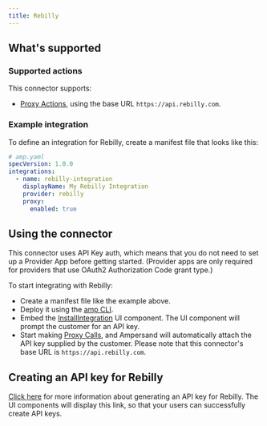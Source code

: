 ```yaml
---
title: Rebilly
---
```

## What's supported

### Supported actions

This connector supports:
- [Proxy Actions](/define-integrations/proxy-actions), using the base URL `https://api.rebilly.com`.

### Example integration

To define an integration for Rebilly, create a manifest file that looks like this:

```YAML
# amp.yaml
specVersion: 1.0.0
integrations:
  - name: rebilly-integration
    displayName: My Rebilly Integration
    provider: rebilly
    proxy:
      enabled: true
```

## Using the connector

This connector uses API Key auth, which means that you do not need to set up a Provider App before getting started. (Provider apps are only required for providers that use OAuth2 Authorization Code grant type.)

To start integrating with Rebilly:
- Create a manifest file like the example above.
- Deploy it using the [amp CLI](/cli/overview).
- Embed the [InstallIntegration](/embeddable-ui-components#install-integration) UI component. The UI component will prompt the customer for an API key.
- Start making [Proxy Calls](/define-integrations/proxy-actions), and Ampersand will automatically attach the API key supplied by the customer. Please note that this connector's base URL is `https://api.rebilly.com`.

## Creating an API key for Rebilly

[Click here](https://www.rebilly.com/catalog/all/section/authentication/manage-api-keys) for more information about generating an API key for Rebilly. The UI components will display this link, so that your users can successfully create API keys.
